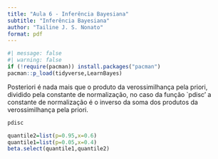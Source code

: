 ```yaml
---
title: "Aula 6 - Inferência Bayesiana"
subtitle: "Inferência Bayesiana"
author: "Tailine J. S. Nonato"
format: pdf
---
```


```r
#| message: false
#| warning: false
if (!require(pacman)) install.packages("pacman")
pacman::p_load(tidyverse,LearnBayes)
```

Posteriori é nada mais que o produto da verossimilhança pela priori, dividido pela constante de normalização, no caso da função `pdisc' a constante de normalização é o inverso da soma dos produtos da verossimilhança pela priori.

```r
pdisc
````

```r
quantile2=list(p=0.95,x=0.6)
quantile1=list(p=0.05,x=0.4)
beta.select(quantile1,quantile2)
```

